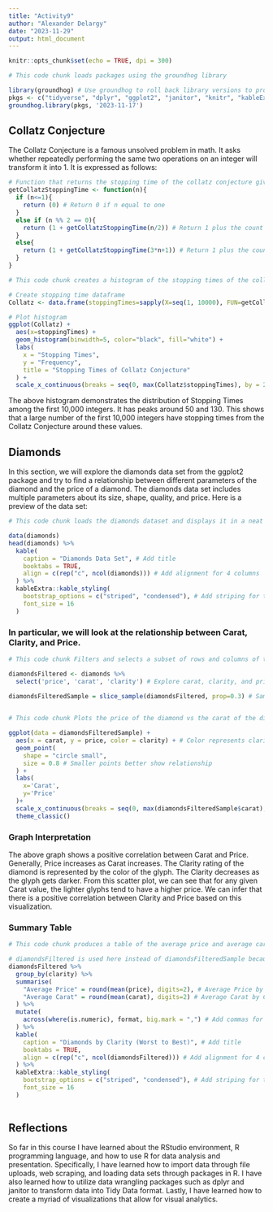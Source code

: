 ```yaml
---
title: "Activity9"
author: "Alexander Delargy"
date: "2023-11-29"
output: html_document
---
```


```r
knitr::opts_chunk$set(echo = TRUE, dpi = 300)
```

```r
# This code chunk loads packages using the groundhog library

library(groundhog) # Use groundhog to roll back library versions to project date
pkgs <- c("tidyverse", "dplyr", "ggplot2", "janitor", "knitr", "kableExtra")
groundhog.library(pkgs, '2023-11-17')

```

## Collatz Conjecture

The Collatz Conjecture is a famous unsolved problem in math. It asks whether repeatedly performing the same two operations on an integer will transform it into 1. It is expressed as follows:

```{=tex}
$
\begin{equation}

f(n) =

\begin{cases}

f(n/2) & \text{if } n \text{ is even} \\\\

f(3n + 1) & \text{if } n \text{ is odd} \\\\

\text{stop} & \text{if } n \text{ is one}

\end{cases}

\end{equation}
$
```
```r
# Function that returns the stopping time of the collatz conjecture given any positive integer
getCollatzStoppingTime <- function(n){
  if (n<=1){
    return (0) # Return 0 if n equal to one
  }
  else if (n %% 2 == 0){
    return (1 + getCollatzStoppingTime(n/2)) # Return 1 plus the count of n/2
  }
  else{
    return (1 + getCollatzStoppingTime(3*n+1)) # Return 1 plus the count of 3n+1
  }
}

```

```r
# This code chunk creates a histogram of the stopping times of the collatz conjecture

# Create stopping time dataframe
Collatz <- data.frame(stoppingTimes=sapply(X=seq(1, 10000), FUN=getCollatzStoppingTime)) 

# Plot histogram
ggplot(Collatz) +
  aes(x=stoppingTimes) +
  geom_histogram(binwidth=5, color="black", fill="white") +
  labs(
    x = "Stopping Times",
    y = "Frequency",
    title = "Stopping Times of Collatz Conjecture"
  ) +
  scale_x_continuous(breaks = seq(0, max(Collatz$stoppingTimes), by = 20))
```

The above histogram demonstrates the distribution of Stopping Times among the first 10,000 integers. It has peaks around 50 and 130. This shows that a large number of the first 10,000 integers have stopping times from the Collatz Conjecture around these values.

## Diamonds

In this section, we will explore the diamonds data set from the ggplot2 package and try to find a relationship between different parameters of the diamond and the price of a diamond. The diamonds data set includes multiple parameters about its size, shape, quality, and price. Here is a preview of the data set:

```r
# This code chunk loads the diamonds dataset and displays it in a neat table

data(diamonds)
head(diamonds) %>%
  kable(
    caption = "Diamonds Data Set", # Add title
    booktabs = TRUE,
    align = c(rep("c", ncol(diamonds))) # Add alignment for 4 columns
  ) %>%
  kableExtra::kable_styling(
    bootstrap_options = c("striped", "condensed"), # Add striping for table
    font_size = 16
  )

```

### In particular, we will look at the relationship between Carat, Clarity, and Price.

```r
# This code chunk Filters and selects a subset of rows and columns of the diamonds dataset

diamondsFiltered <- diamonds %>%
  select('price', 'carat', 'clarity') # Explore carat, clarity, and price

diamondsFilteredSample = slice_sample(diamondsFiltered, prop=0.3) # Sample is taken to avoid overplotting
  
```

```r
# This code chunk Plots the price of the diamond vs the carat of the diamond

ggplot(data = diamondsFilteredSample) +
  aes(x = carat, y = price, color = clarity) + # Color represents clarity
  geom_point(
    shape = "circle small", 
    size = 0.8 # Smaller points better show relationship
  ) +
  labs(
    x='Carat',
    y='Price'
  )+
  scale_x_continuous(breaks = seq(0, max(diamondsFilteredSample$carat), by = 0.5))+
  theme_classic()

```

### Graph Interpretation

The above graph shows a positive correlation between Carat and Price. Generally, Price increases as Carat increases. The Clarity rating of the diamond is represented by the color of the glyph. The Clarity decreases as the glyph gets darker. From this scatter plot, we can see that for any given Carat value, the lighter glyphs tend to have a higher price. We can infer that there is a positive correlation between Clarity and Price based on this visualization.

### Summary Table

```r
# This code chunk produces a table of the average price and average carat of the diamonds by clarity classification. 

# diamondsFiltered is used here instead of diamondsFilteredSample because we do not have to avoid overplotting
diamondsFiltered %>% 
  group_by(clarity) %>%
  summarise(
    "Average Price" = round(mean(price), digits=2), # Average Price by Clarity
    "Average Carat" = round(mean(carat), digits=2) # Average Carat by Clarity
  ) %>%
  mutate(
    across(where(is.numeric), format, big.mark = ",") # Add commas for large numbers
  ) %>%
  kable(
    caption = "Diamonds by Clarity (Worst to Best)", # Add title
    booktabs = TRUE,
    align = c(rep("c", ncol(diamondsFiltered))) # Add alignment for 4 columns
  ) %>%
  kableExtra::kable_styling(
    bootstrap_options = c("striped", "condensed"), # Add striping for table
    font_size = 16
  )
  
```

## Reflections

So far in this course I have learned about the RStudio environment, R programming language, and how to use R for data analysis and presentation. Specifically, I have learned how to import data through file uploads, web scraping, and loading data sets through packages in R. I have also learned how to utilize data wrangling packages such as dplyr and janitor to transform data into Tidy Data format. Lastly, I have learned how to create a myriad of visualizations that allow for visual analytics.
